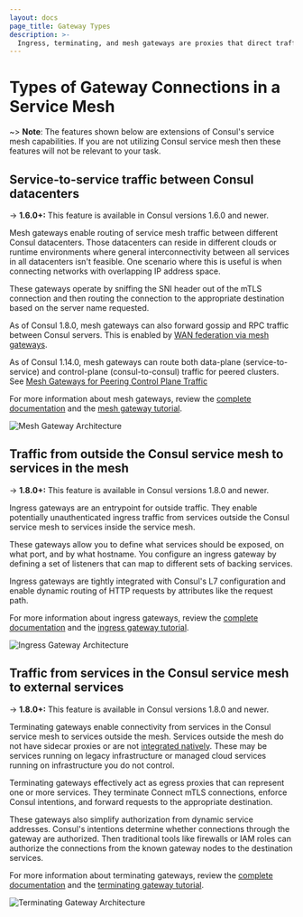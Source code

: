 ```yaml
---
layout: docs
page_title: Gateway Types
description: >-
  Ingress, terminating, and mesh gateways are proxies that direct traffic into, out of, and inside of Consul's service mesh. Learn how these gateways enable different kinds of service-to-service communication.
---
```


# Types of Gateway Connections in a Service Mesh

~> **Note**: The features shown below are extensions of Consul's service mesh capabilities. If you are not utilizing
Consul service mesh then these features will not be relevant to your task.

## Service-to-service traffic between Consul datacenters

-> **1.6.0+:** This feature is available in Consul versions 1.6.0 and newer.

Mesh gateways enable routing of service mesh traffic between different Consul datacenters. Those datacenters can reside
in different clouds or runtime environments where general interconnectivity between all services in all datacenters
isn't feasible. One scenario where this is useful is when connecting networks with overlapping IP address space.

These gateways operate by sniffing the SNI header out of the mTLS connection and then routing the connection to the
appropriate destination based on the server name requested. 

As of Consul 1.8.0, mesh gateways can also forward gossip and RPC traffic between Consul servers.
This is enabled by [WAN federation via mesh gateways](/docs/connect/gateways/mesh-gateway/wan-federation-via-mesh-gateways).

As of Consul 1.14.0, mesh gateways can route both data-plane (service-to-service) and control-plane (consul-to-consul) traffic for peered clusters. 
See [Mesh Gateways for Peering Control Plane Traffic](/docs/connect/gateways/mesh-gateway/peering-via-mesh-gateways)

For more information about mesh gateways, review the [complete documentation](/docs/connect/gateways/mesh-gateway)
and the [mesh gateway tutorial](https://learn.hashicorp.com/tutorials/consul/service-mesh-gateways).

![Mesh Gateway Architecture](/img/mesh-gateways.png)

## Traffic from outside the Consul service mesh to services in the mesh

-> **1.8.0+:** This feature is available in Consul versions 1.8.0 and newer.

Ingress gateways are an entrypoint for outside traffic. They enable potentially unauthenticated ingress traffic from
services outside the Consul service mesh to services inside the service mesh.

These gateways allow you to define what services should be exposed, on what port, and by what hostname. You configure
an ingress gateway by defining a set of listeners that can map to different sets of backing services.

Ingress gateways are tightly integrated with Consul's L7 configuration and enable dynamic routing of HTTP requests by
attributes like the request path.

For more information about ingress gateways, review the [complete documentation](/docs/connect/gateways/ingress-gateway)
and the [ingress gateway tutorial](https://learn.hashicorp.com/tutorials/consul/service-mesh-gateways).

![Ingress Gateway Architecture](/img/ingress-gateways.png)

## Traffic from services in the Consul service mesh to external services

-> **1.8.0+:** This feature is available in Consul versions 1.8.0 and newer.

Terminating gateways enable connectivity from services in the Consul service mesh to services outside the mesh.
Services outside the mesh do not have sidecar proxies or are not [integrated natively](/docs/connect/native).
These may be services running on legacy infrastructure or managed cloud services running on
infrastructure you do not control.

Terminating gateways effectively act as egress proxies that can represent one or more services. They terminate Connect
mTLS connections, enforce Consul intentions, and forward requests to the appropriate destination.

These gateways also simplify authorization from dynamic service addresses. Consul's intentions determine whether
connections through the gateway are authorized. Then traditional tools like firewalls or IAM roles can authorize the
connections from the known gateway nodes to the destination services.

For more information about terminating gateways, review the [complete documentation](/docs/connect/gateways/terminating-gateway)
and the [terminating gateway tutorial](https://learn.hashicorp.com/tutorials/consul/terminating-gateways-connect-external-services).

![Terminating Gateway Architecture](/img/terminating-gateways.png)
